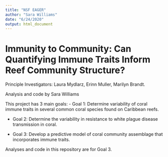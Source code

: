 ```yaml
---
title: "NSF EAGER"
author: "Sara Williams"
date: "6/24/2020"
output: html_document
---
```

# Immunity to Community: Can Quantifying Immune Traits Inform Reef Community Structure?

Principle Investigators: Laura Mydlarz, Erinn Muller, Marilyn Brandt.

Analysis and code by Sara Williams

This project has 3 main goals:
- Goal 1: Determine variability of coral immune traits in several common coral species found on Caribbean reefs. 

- Goal 2: Determine the variability in resistance to white plague disease transmission in coral. 

- Goal 3: Develop a predictive model of coral community assemblage that incorporates immune traits.

Analyses and code in this repository are for Goal 3.
